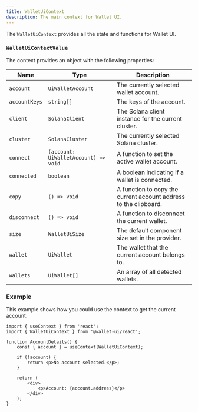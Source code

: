 ```yaml
---
title: WalletUiContext
description: The main context for Wallet UI.
---
```


The `WalletUiContext` provides all the state and functions for Wallet UI.

### `WalletUiContextValue`

The context provides an object with the following properties:

| Name          | Type                                 | Description                                                      |
| ------------- | ------------------------------------ | ---------------------------------------------------------------- |
| `account`     | `UiWalletAccount`                    | The currently selected wallet account.                           |
| `accountKeys` | `string[]`                           | The keys of the account.                                         |
| `client`      | `SolanaClient`                       | The Solana client instance for the current cluster.              |
| `cluster`     | `SolanaCluster`                      | The currently selected Solana cluster.                           |
| `connect`     | `(account: UiWalletAccount) => void` | A function to set the active wallet account.                     |
| `connected`   | `boolean`                            | A boolean indicating if a wallet is connected.                   |
| `copy`        | `() => void`                         | A function to copy the current account address to the clipboard. |
| `disconnect`  | `() => void`                         | A function to disconnect the current wallet.                     |
| `size`        | `WalletUiSize`                       | The default component size set in the provider.                  |
| `wallet`      | `UiWallet`                           | The wallet that the current account belongs to.                  |
| `wallets`     | `UiWallet[]`                         | An array of all detected wallets.                                |

### Example

This example shows how you could use the context to get the current account.

```tsx
import { useContext } from 'react';
import { WalletUiContext } from '@wallet-ui/react';

function AccountDetails() {
    const { account } = useContext(WalletUiContext);

    if (!account) {
        return <p>No account selected.</p>;
    }

    return (
        <div>
            <p>Account: {account.address}</p>
        </div>
    );
}
```
